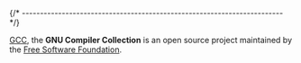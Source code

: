 
{/* ------------------------------------------------------------------------ */}

[GCC](https://gcc.gnu.org), the **GNU Compiler Collection**
is an open source project maintained by the
[Free Software Foundation](https://www.fsf.org).
